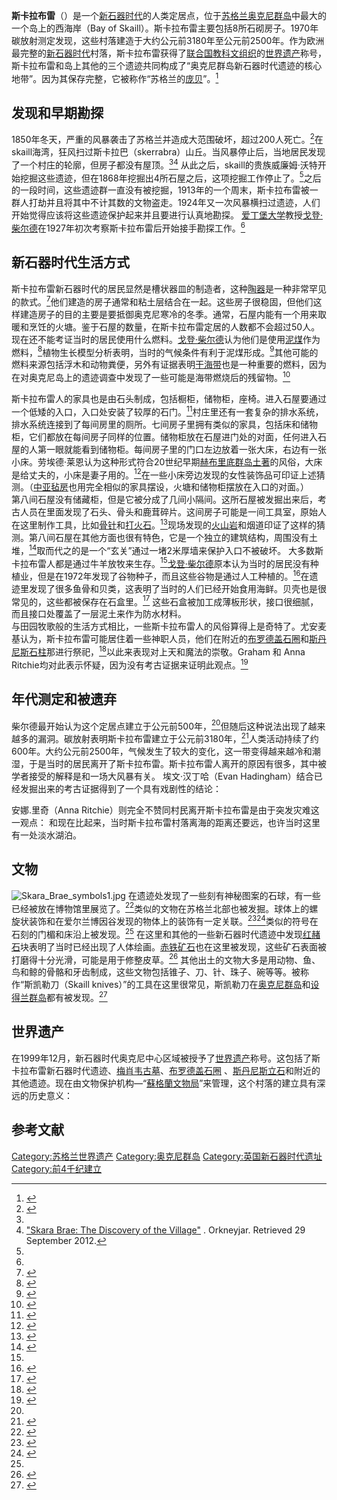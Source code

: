 {{coord|58|59|46|N|3|11|20|W|display=title}}
{{世界文化遗产概要表
|site_img = File:Skara Brae 12.jpg
|site_img_capt =斯卡拉布雷新石器时代遗迹 
|site_img_width = 275px
|zh_name = [[新石器时代奥克尼的中心|新石器时代奥克尼的中心]]
|en_name = Heart of Neolithic Orkney
|fr_name = 
|country = {{UK}}
|criterion_c = (ii)(iii)(iv)
|rg_year = 1999年
|ID=514
|Session= 23rd
|org_url = http://whc.unesco.org/en/list/514
}}
'''斯卡拉布雷'''（{{lang-en|Skara Brae}}）是一个[[新石器时代|新石器时代]]的人类定居点，位于[[苏格兰|苏格兰]][[奥克尼群岛|奥克尼群岛]]中最大的一个岛上的西海岸{{link-en|斯凯勒湾|Bay of Skaill}}（Bay of Skaill）。斯卡拉布雷主要包括8所石砌房子。1970年碳放射测定发现，这些村落建造于大约公元前3180年至公元前2500年。作为欧洲最完整的[[新石器时代|新石器时代]]村落，斯卡拉布雷获得了[[联合国教科文组织|联合国教科文组织]]的[[世界遗产|世界遗产]]称号，斯卡拉布雷和岛上其他的三个遗迹共同构成了“奥克尼群岛新石器时代遗迹的核心地带”。因为其保存完整，它被称作“苏格兰的[[庞贝|庞贝]]”。<ref>{{harvnb|Hawkes|1986|p=262}}</ref>

== 发现和早期勘探 ==
1850年冬天，严重的风暴袭击了苏格兰并造成大范围破坏，超过200人死亡。<ref name=bryson2010>{{harvnb|Bryson|2010}}</ref>在skaill海湾，狂风扫过斯卡拉巴（skerrabra）山丘。当风暴停止后，当地居民发现了一个村庄的轮廓，但房子都没有屋顶。<ref name=bryson2010/><ref name=OSB>[http://www.orkneyjar.com/history/skarabrae/ "Skara Brae: The Discovery of the Village"] {{Wayback|url=http://www.orkneyjar.com/history/skarabrae/ |date=20170728191813 }}. Orkneyjar. Retrieved 29 September 2012.</ref> 从此之后，skaill的贵族威廉姆·沃特开始挖掘这些遗迹，但在1868年挖掘出4所石屋之后，这项挖掘工作停止了。<ref name=OSB/>之后的一段时间，这些遗迹群一直没有被挖掘，1913年的一个周末，斯卡拉布雷被一群人打劫并且将其中不计其数的文物盗走。1924年又一次风暴横扫过遗迹，人们开始觉得应该将这些遗迹保护起来并且要进行认真地勘探。 [[爱丁堡大学|爱丁堡大学]]教授[[戈登·柴尔德|戈登·柴尔德]]在1927年初次考察斯卡拉布雷后开始接手勘探工作。<ref name=bryson2010/>

== 新石器时代生活方式 ==
斯卡拉布雷新石器时代的居民显然是槽状器皿的制造者，这种[[陶器|陶器]]是一种非常罕见的款式。<ref>{{harvnb|Darvill|1987|p=85}}</ref>他们建造的房子通常和粘土层结合在一起。这些房子很稳固，但他们这样建造房子的目的主要是要抵御奥克尼寒冷的冬季。通常，石屋内能有一个用来取暖和烹饪的火塘。鉴于石屋的数量，在斯卡拉布雷定居的人数都不会超过50人。<br />
现在还不能考证当时的居民使用什么燃料。[[戈登·柴尔德|戈登·柴尔德]]认为他们是使用[[泥煤|泥煤]]作为燃料，<ref name="Childe 1931">{{harvnb|Childe|1931}}</ref>植物生长模型分析表明，当时的气候条件有利于泥煤形成。<ref>{{harvnb|Keatinge|Dickson|1979}}</ref>其他可能的燃料来源包括浮木和动物粪便，另外有证据表明[[干海带|干海带]]也是一种重要的燃料，因为在对奥克尼岛上的遗迹调查中发现了一些可能是海带燃烧后的残留物。<ref>{{harvnb|Fenton|1978|pp=206–209}}</ref>

斯卡拉布雷人的家具也是由石头制成，包括橱柜，储物柜，座椅。进入石屋要通过一个低矮的入口，入口处安装了较厚的石门。<ref>{{harvnb|Childe|Simpson|1952|p=21}}</ref>村庄里还有一套复杂的排水系统，排水系统连接到了每间房里的厕所。七间房子里拥有类似的家具，包括床和储物柜，它们都放在每间房子同样的位置。储物柜放在石屋进门处的对面，任何进入石屋的人第一眼就能看到储物柜。每间房子里的门口左边放着一张大床，右边有一张小床。劳埃德·莱恩认为这种形式符合20世纪早期[[赫布里底群岛|赫布里底群岛]][[土著|土著]]的风俗，大床是给丈夫的，小床是妻子用的。<ref>{{harvnb|Laing|1974|p=61}}</ref>在一些小床旁边发现的女性装饰品可印证上述猜测。（[[中亚|中亚]][[毡房|毡房]]也用完全相似的家具摆设，火塘和储物柜摆放在入口的对面。） <br />

第八间石屋没有储藏柜，但是它被分成了几间小隔间。这所石屋被发掘出来后，考古人员在里面发现了石头、骨头和鹿茸碎片。这间房子可能是一间工具室，原始人在这里制作工具，比如[[骨针|骨针]]和[[打火石|打火石]]。<ref>{{harvnb|Beck|Black|Krieger|Naylor|1999}}</ref>现场发现的[[火山岩|火山岩]]和烟道印证了这样的猜测。第八间石屋在其他方面也很有特色，它是一个独立的建筑结构，周围没有土堆，<ref>{{harvnb|Clarke|Sharples|1985|p=66}}</ref>取而代之的是一个“玄关”通过一堵2米厚墙来保护入口不被破坏。
大多数斯卡拉布雷人都是通过牛羊放牧来生存。<ref name="Childe 1931"/>[[戈登·柴尔德|戈登·柴尔德]]原本认为当时的居民没有种植业，但是在1972年发现了谷物种子，而且这些谷物是通过人工种植的。<ref>{{harvnb|Laing|1974|p=54}}</ref>在遗迹里发现了很多鱼骨和贝类，这表明了当时的人们已经开始食用海鲜。贝壳也是很常见的，这些都被保存在石盒里。<ref>{{harvnb|Childe|Clarke|1983|p=10}}</ref>  这些石盒被加工成薄板形状，接口很细腻，而且接口处覆盖了一层泥土来作为防水材料。<br />

与田园牧歌般的生活方式相比，一些斯卡拉布雷人的风俗算得上是奇特了。尤安麦基认为，斯卡拉布雷可能居住着一些神职人员，他们在附近的[[布罗德盖石圈|布罗德盖石圈]]和[[斯丹尼斯立石|斯丹尼斯石柱]]那进行祭祀，<ref>{{harvnb|MacKie|1977}}</ref>以此来表现对上天和魔法的崇敬。Graham 和 Anna Ritchie均对此表示怀疑，因为没有考古证据来证明此观点。<ref>{{harvnb|Ritchie|1981|pp=51–52}}</ref><br />

{{Gallery
|title=斯卡拉布雷遗迹摄影图
|width=220
|height=170
|lines=3
|align=center
|Image:Orkney Skara Brae.jpg|斯卡拉布雷新石器时代民居
|Image:Skara Brae house 1 5.jpg|斯卡拉布雷人家具遗迹
|Image:Skara Brae house 7.jpg|7号石屋
}}

== 年代测定和被遗弃 ==
柴尔德最开始认为这个定居点建立于公元前500年，<ref name="Childe 1931"/>但随后这种说法出现了越来越多的漏洞。碳放射表明斯卡拉布雷建立于公元前3180年，<ref name="Childe 1983 6">{{harvnb|Childe|Clarke|1983|p=6}}</ref>人类活动持续了约600年。大约公元前2500年，气候发生了较大的变化，这一带变得越来越冷和潮湿，于是当时的居民离开了斯卡拉布雷。斯卡拉布雷人离开的原因有很多，其中被学者接受的解释是和一场大风暴有关。 埃文·汉丁哈（Evan Hadingham）结合已经发掘出来的考古证据得到了一个具有戏剧性的结论：

{{Quote|当时的居民似乎是在惊慌中逃跑的，有许多贵重的物品，如用动物的骨头和牙齿做成的项链、海象牙做成的骨针都被遗留在那里。还发现了一些动物骨棒留在了床上，这些可能是村民们最后的晚餐。最后暴风使沙子把这个村落都覆盖了。<ref>{{harvnb|Hadingham|1975|p=66}}</ref>}}
安娜.里奇（Anna Ritchie）则完全不赞同村民离开斯卡拉布雷是由于突发灾难这一观点：
{{Quote|
现在流行的说法是村庄是由于一场大风暴而被沙子瞬间覆盖，但是真相是沙子缓慢地侵蚀村庄，当到达一定时候时，他们已经准备好离开了。—没有人能告诉你其中的理由。<ref>{{harvnb|Ritchie|1995|p=29}}</ref>}}
和现在比起来，当时斯卡拉布雷村落离海的距离还要远，也许当时这里有一处淡水湖泊。

== 文物 ==
[[Image:Skara_Brae_symbols1.jpg|thumb]]
在遗迹处发现了一些刻有神秘图案的石球，有一些已经被放在博物馆里展览了。<ref name="Carved Balls">{{Cite web
|url=http://www.megalithic.co.uk/article.php?sid=147
|title=Carved-Stone Balls at Skara Brae
|accessdate=2011-11-03
|archive-date=2017-04-09
|archive-url=https://web.archive.org/web/20170409094525/http://www.megalithic.co.uk/article.php?sid=147
|dead-url=no
}}</ref>类似的文物在苏格兰北部也被发掘。球体上的螺旋状装饰和在爱尔兰博因谷发现的物体上的装饰有一定关联。<ref>{{harvnb|Laing|1982|p=137}}</ref><ref>{{harvnb|Piggott|1954|p=329}}</ref>类似的符号在石刻的门楣和床沿上被发现。<ref name="Childe 1931"/>
在这里和其他的一些新石器时代遗迹中发现[[红赭石|红赭石]]块表明了当时已经出现了人体绘画。[[赤铁矿石|赤铁矿石]]也在这里被发现，这些矿石表面被打磨得十分光滑，可能是用于修整皮草。<ref>{{harvnb|Ritchie|1995|p=18}}</ref> 
其他出土的文物大多是用动物、鱼、鸟和鲸的骨骼和牙齿制成，这些文物包括锥子、刀、针、珠子、碗等等。被称作“斯凯勒刀（Skaill knives）”的工具在这里很常见，斯凯勒刀在[[奥克尼群岛|奥克尼群岛]]和[[设得兰群岛|设得兰群岛]]都有被发现。<ref>{{harvnb|Ritchie|1995|p=16}}</ref> 

== 世界遗产 ==
在1999年12月，新石器时代奥克尼中心区域被授予了[[世界遗产|世界遗产]]称号。这包括了斯卡拉布雷新石器时代遗迹、[[梅肖韦古墓|梅肖韦古墓]]、[[布罗德盖石圈|布罗德盖石圈]] 
、[[斯丹尼斯立石|斯丹尼斯立石]]和附近的其他遗迹。现在由文物保护机构—“[[蘇格蘭文物局|蘇格蘭文物局]]”来管理，这个村落的建立具有深远的历史意义：
{{Quote|新石器时代奥克尼中心区域和斯卡拉布雷比表明人类精神在早期和蛮荒之地的征服。这个文明与古埃及文明、苏美尔文明、印度的哈拉帕文明处于同一时期，比中国黄金时代还早一、两个世纪。它见证了苏格兰早期文明。<ref>
{{Cite web
 |url         = http://www.historic-scotland.gov.uk/index/policyandguidance/world_heritage_scotland/world_heritage_sites/world-heritage-neolithic-orkney.htm
 |title       = The Heart of Neolithic Orkney
 |publisher   = Historic Scotland
 |accessdate  = 5 September 2007
 |deadurl     = yes
 |archiveurl  = https://web.archive.org/web/20070824203938/http://www.historic-scotland.gov.uk/index/policyandguidance/world_heritage_scotland/world_heritage_sites/world-heritage-neolithic-orkney.htm
 |archivedate = 2007年8月24日
}}</ref>
}}<!-- end of quote template -->

==参考文献==
{{Reflist|2}}

{{英国世界遗产}}

[[Category:苏格兰世界遗产|Category:苏格兰世界遗产]]
[[Category:奥克尼群岛|Category:奥克尼群岛]]
[[Category:英国新石器时代遗址|Category:英国新石器时代遗址]]
[[Category:前4千纪建立|Category:前4千纪建立]]